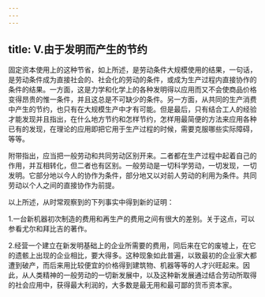 ```yaml
---
---
---
```

title: Ⅴ.由于发明而产生的节约
---



固定资本使用上的这种节省，如上所述，是劳动条件大规模使用的结果，一句话，是劳动条件成为直接社会的、社会化的劳动的条件，或成为生产过程内直接协作的条件的结果。一方面，这是力学和化学上的各种发明得以应用而又不会使商品价格变得昂贵的惟一条件，并且这总是不可缺少的条件。另一方面，从共同的生产消费中产生的节约，也只有在大规模生产中才有可能。但是最后，只有结合工人的经验才能发现并且指出，在什么地方节约和怎样节约，怎样用最简便的方法来应用各种已有的发现，在理论的应用即把它用于生产过程的时候，需要克服哪些实际障碍，等等。

附带指出，应当把一般劳动和共同劳动区别开来。二者都在生产过程中起着自己的作用，并互相转化，但二者也有区别。一般劳动是一切科学劳动，一切发现，一切发明。它部分地以今人的协作为条件，部分地又以对前人劳动的利用为条件。共同劳动以个人之间的直接协作为前提。

以上所述，从时常观察到的下列事实中得到新的证明：

1.一台新机器初次制造的费用和再生产的费用之间有很大的差别。关于这点，可以参看尤尔和拜比吉的著作。

2.经营一个建立在新发明基础上的企业所需要的费用，同后来在它的废墟上，在它的遗骸上出现的企业相比，要大得多。这种现象如此普遍，以致最初的企业家大都遭到破产，而后来用比较便宜的价格得到建筑物、机器等等的人才兴旺起来。因此，从人类精神的一般劳动的一切新发展中，以及这种新发展通过结合劳动所取得的社会应用中，获得最大利润的，大多数是最无用和最可鄙的货币资本家。
